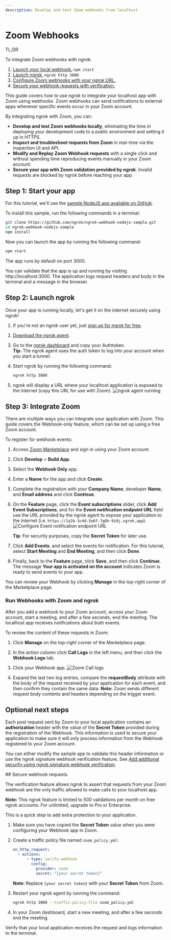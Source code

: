 ```yaml
---
description: Develop and test Zoom webhooks from localhost
---
```



# Zoom Webhooks

<Tip> TL;DR

To integrate Zoom webhooks with ngrok:

1. [Launch your local webhook.](#start-your-app) `npm start`
1. [Launch ngrok.](#start-ngrok) `ngrok http 3000`
1. [Configure Zoom webhooks with your ngrok URL.](#setup-webhook)
1. [Secure your webhook requests with verification.](#security)

</Tip>

This guide covers how to use ngrok to integrate your localhost app with Zoom using webhooks.
Zoom webhooks can send notifications to external apps whenever specific events occur in your Zoom account.

By integrating ngrok with Zoom, you can:

- **Develop and test Zoom webhooks locally**, eliminating the time in deploying your development code to a public environment and setting it up in HTTPS.
- **Inspect and troubleshoot requests from Zoom** in real-time via the inspection UI and API.
- **Modify and Replay Zoom Webhook requests** with a single click and without spending time reproducing events manually in your Zoom account.
- **Secure your app with Zoom validation provided by ngrok**. Invalid requests are blocked by ngrok before reaching your app.

## **Step 1**: Start your app 

For this tutorial, we'll use the [sample NodeJS app available on GitHub](https://github.com/ngrok/ngrok-webhook-nodejs-sample).

To install this sample, run the following commands in a terminal:

```bash
git clone https://github.com/ngrok/ngrok-webhook-nodejs-sample.git
cd ngrok-webhook-nodejs-sample
npm install
```

Now you can launch the app by running the following command:

```bash
npm start
```

The app runs by default on port 3000.

You can validate that the app is up and running by visiting http://localhost:3000. The application logs request headers and body in the terminal and a message in the browser.

## **Step 2**: Launch ngrok 

Once your app is running locally, let's get it on the internet securely using ngrok!

1. If you're not an ngrok user yet, just [sign up for ngrok for free](https://ngrok.com/signup).

1. [Download the ngrok agent](https://download.ngrok.com).

1. Go to the [ngrok dashboard](https://dashboard.ngrok.com) and copy your Authtoken. <br />
   **Tip:** The ngrok agent uses the auth token to log into your account when you start a tunnel.
1. Start ngrok by running the following command:

   ```bash
   ngrok http 3000
   ```

1. ngrok will display a URL where your localhost application is exposed to the internet (copy this URL for use with Zoom).
   ![ngrok agent running](/img/integrations/launch_ngrok_tunnel.png)

## **Step 3**: Integrate Zoom 

There are multiple ways you can integrate your application with Zoom. This guide covers the Webhook-only feature, which can be set up using a free Zoom account.

To register for webhook events:

1. Access [Zoom Marketplace](https://marketplace.Zoom.us/) and sign in using your Zoom account.

1. Click **Develop** > **Build App**.

1. Select the **Webhook Only** app.

1. Enter a **Name** for the app and click **Create**.

1. Complete the registration with your **Company Name**, developer **Name**, and **Email address** and click **Continue**.

1. On the **Feature** page, click the **Event subscriptions** slider, click **Add Event Subscriptions**, and for the **Event notification endpoint URL** field use the URL provided by the ngrok agent to expose your application to the internet (i.e. `https://1a2b-3c4d-5e6f-7g8h-9i0j.ngrok.app`).
   ![Configure Event notification endpoint URL](img/ngrok_url_configuration_zoom.png)

   **Tip**: For security purposes, copy the **Secret Token** for later use.

1. Click **Add Events**. and select the events for notification. For this tutorial, select **Start Meeting** and **End Meeting**, and then click **Done**.

1. Finally, back to the **Feature** page, click **Save**, and then click **Continue**.
   The message **Your app is activated on the account** indicates Zoom is ready to send events to your app.

You can review your Webhook by clicking **Manage** in the top-right corner of the Marketplace page.

### Run Webhooks with Zoom and ngrok

After you add a webhook to your Zoom account, access your Zoom account, start a meeting, and after a few seconds, end the meeting.
The localhost app receives notifications about both events.

To review the content of these requests in Zoom:

1. Click **Manage** on the top-right corner of the Marketplace page.

1. In the action column click **Call Logs** in the left menu, and then click the **Webhook Logs** tab.

1. Click your Webhook app.
   ![Zoom Call logs](img/review_zoom_call_logs.png)

1. Expand the last two log entries, compare the **requestBody** attribute with the body of the request received by your application for each event, and then confirm they contain the same data.
   **Note:** Zoom sends different request body contents and headers depending on the trigger event.

## Optional next steps 

Each post request sent by Zoom to your local application contains an **authorization** header with the value of the **Secret Token** provided during the registration of the Webhook.
This information is used to secure your application to make sure it will only process information from the Webhook registered to your Zoom account.

You can either modify the sample app to validate this header information or use the ngrok signature webhook verification feature. See [Add additional security using ngrok signature webhook verification](#security).

<InspectingRequests />

<ReplayingRequests />
## Secure webhook requests 

The verification feature allows ngrok to assert that requests from your Zoom webhook are the only traffic allowed to make calls to your localhost app.

**Note:** This ngrok feature is limited to 500 validations per month on free ngrok accounts. For unlimited, upgrade to Pro or Enterprise.

This is a quick step to add extra protection to your application.

1. Make sure you have copied the **Secret Token** value when you were configuring your Webhook app in Zoom.

1. Create a traffic policy file named `zoom_policy.yml`:

   ```yaml
   on_http_request:
     - actions:
         - type: verify-webhook
           config:
             provider: zoom
             secret: "{your secret token}"
   ```

   **Note**: Replace `{your secret token}` with your **Secret Token** from Zoom.

1. Restart your ngrok agent by running the command:

   ```bash
   ngrok http 3000 --traffic-policy-file zoom_policy.yml
   ```

1. In your Zoom dashboard, start a new meeting, and after a few seconds end the meeting.

Verify that your local application receives the request and logs information to the terminal.
